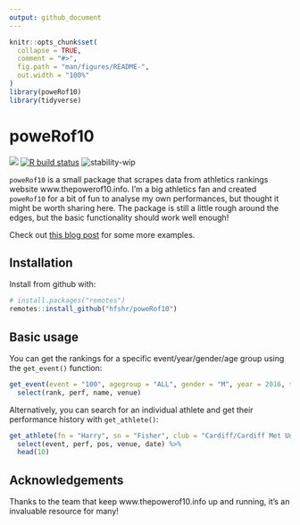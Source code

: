 ```yaml
---
output: github_document
---
```


<!-- README.md is generated from README.Rmd. Please edit that file -->

```r
knitr::opts_chunk$set(
  collapse = TRUE,
  comment = "#>",
  fig.path = "man/figures/README-",
  out.width = "100%"
)
library(poweRof10)
library(tidyverse)
```

# poweRof10

<!-- badges: start -->
![](https://img.shields.io/badge/just-for%20fun-blue.svg) [![R build status](https://github.com/hfshr/poweRof10/workflows/R-CMD-check/badge.svg)](https://github.com/hfshr/poweRof10/actions)
![stability-wip](https://img.shields.io/badge/stability-work_in_progress-lightgrey.svg)
<!-- badges: end -->

`poweRof10` is a small package that scrapes data from athletics rankings website www.thepowerof10.info. I'm a big athletics fan and created `poweRof10` for a bit of fun to analyse my own performances, but thought it might be worth sharing here. The package is still a little rough around the edges, but the basic functionality should work well enough!

Check out [this blog post](https://hfshr.xyz/posts/2020-10-22-introducing-powerof10/) for some more examples.

## Installation

Install from github with:

```r
# install.packages("remotes")
remotes::install_github("hfshr/poweRof10")
```

## Basic usage

You can get the rankings for a specific event/year/gender/age group using the `get_event()` function:

```r
get_event(event = "100", agegroup = "ALL", gender = "M", year = 2016, top_n = 10) %>% 
  select(rank, perf, name, venue)
```

Alternatively, you can search for an individual athlete and get their performance history with `get_athlete()`:

```r
get_athlete(fn = "Harry", sn = "Fisher", club = "Cardiff/Cardiff Met Uni") %>% 
  select(event, perf, pos, venue, date) %>% 
  head(10)
```

## Acknowledgements

Thanks to the team that keep www.thepowerof10.info up and running, it's an invaluable resource for many!


